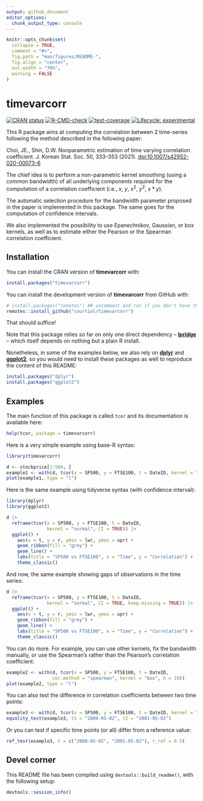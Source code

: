 ```yaml
---
output: github_document
editor_options: 
  chunk_output_type: console
---
```


<!-- README.md is generated from README.Rmd. Please edit that file -->

```r
knitr::opts_chunk$set(
  collapse = TRUE,
  comment = "#>",
  fig.path = "man/figures/README-",
  fig.align = "center",
  out.width = "70%",
  warning = FALSE
)
```

# timevarcorr

<!-- badges: start -->
[![CRAN
status](https://www.r-pkg.org/badges/version/timevarcorr)](https://CRAN.R-project.org/package=timevarcorr)
[![R-CMD-check](https://github.com/courtiol/timevarcorr/actions/workflows/R-CMD-check.yaml/badge.svg)](https://github.com/courtiol/timevarcorr/actions/workflows/R-CMD-check.yaml)
[![test-coverage](https://github.com/courtiol/timevarcorr/actions/workflows/test-coverage.yaml/badge.svg)](https://github.com/courtiol/timevarcorr/actions/workflows/test-coverage.yaml)
[![Lifecycle:
experimental](https://img.shields.io/badge/lifecycle-experimental-orange.svg)](https://lifecycle.r-lib.org/articles/stages.html#experimental)
<!-- badges: end -->

This R package aims at computing the correlation between 2 time-series following the method described in the following paper:

Choi, JE., Shin, D.W. Nonparametric estimation of time varying correlation coefficient.
J. Korean Stat. Soc. 50, 333–353 (2021). <doi:10.1007/s42952-020-00073-6>

The chief idea is to perform a non-parametric kernel smoothing (using a common bandwidth) of all underlying components required for the computation of a correlation coefficient (i.e., $x$, $y$, $x^2$, $y^2$, $x*y$).

The automatic selection procedure for the bandwidth parameter proposed in the paper is implemented in this package.
The same goes for the computation of confidence intervals.

We also implemented the possibility to use Epanechnikov, Gaussian, or box kernels, as well as to estimate either the Pearson or the Spearman correlation coefficient.


## Installation

You can install the CRAN version of **timevarcorr** with:

```r
install.packages("timevarcorr")
```

You can install the development version of **timevarcorr** from GitHub with:

```r
# install.packages("remotes") ## uncomment and run if you don't have this package installed
remotes::install_github("courtiol/timevarcorr")
```

That should suffice!

Note that this package relies so far on only one direct dependency -- [**lpridge**](https://github.com/cran/lpridge) -- which itself depends on nothing but a plain R install.

Nonetheless, in some of the examples below, we also rely on [**dplyr**](https://dplyr.tidyverse.org) and  [**ggplot2**](https://ggplot2.tidyverse.org), so you would need to install these packages as well to reproduce the content of this README:

``` r
install.packages("dplyr")
install.packages("ggplot2")
```


## Examples

The main function of this package is called `tcor` and its documentation is available here:

```r
help(tcor, package = timevarcorr)
```

Here is a very simple example using base-R syntax:

```r
library(timevarcorr)

d <- stockprice[1:500, ]
example1 <- with(d, tcor(x = SP500, y = FTSE100, t = DateID, kernel = "normal"))
plot(example1, type = "l")
```

Here is the same example using tidyverse syntax (with confidence interval):

```r
library(dplyr)
library(ggplot2)

d |> 
  reframe(tcor(x = SP500, y = FTSE100, t = DateID,
               kernel = "normal", CI = TRUE)) |>
  ggplot() +
    aes(x = t, y = r, ymin = lwr, ymax = upr) +
    geom_ribbon(fill = "grey") +
    geom_line() +
    labs(title = "SP500 vs FTSE100", x = "Time", y = "Correlation") +
    theme_classic()
```

And now, the same example showing gaps of observations in the time series:

```r
d |> 
  reframe(tcor(x = SP500, y = FTSE100, t = DateID,
               kernel = "normal", CI = TRUE, keep.missing = TRUE)) |>
  ggplot() +
    aes(x = t, y = r, ymin = lwr, ymax = upr) +
    geom_ribbon(fill = "grey") +
    geom_line() +
    labs(title = "SP500 vs FTSE100", x = "Time", y = "Correlation") +
    theme_classic()
```

You can do more. For example, you can use other kernels, fix the bandwidth manually, or use the Spearman's rather than the Pearson's correlation coefficient:

```r
example2 <- with(d, tcor(x = SP500, y = FTSE100, t = DateID,
                 cor.method = "spearman", kernel = "box", h = 10))
plot(example2, type = "l")
```

You can also test the difference in correlation coefficients between two time points:

```r
example3 <- with(d, tcor(x = SP500, y = FTSE100, t = DateID, kernel = "normal", CI = TRUE))
equality_test(example3, t1 = "2000-05-02", t2 = "2001-05-02")
```

Or you can test if specific time points (or all) differ from a reference value:

```r
ref_test(example3, t = c("2000-05-02", "2001-05-02"), r_ref = 0.5)
```


## Devel corner

This README file has been compiled using `devtools::build_readme()`, with the following setup:

```r
devtools::session_info()
```
